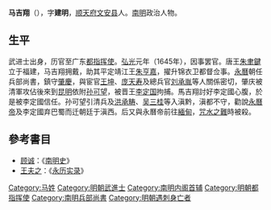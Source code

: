 '''马吉翔'''（{{bd|1621年||1661年|8月13日}}），字'''建明'''，[[顺天府|顺天府]][[文安县|文安县]]人。[[南明|南明]]政治人物。

==生平==
武进士出身，历官至广东[[都指揮使|都指挥使]]。[[弘光|弘光]]元年（1645年），因事罢官。唐王[[朱聿鍵|朱聿鍵]]立于福建，马吉翔拥戴，助其平定靖江王[[朱亨嘉|朱亨嘉]]，擢升锦衣卫都督佥事。[[永曆_(南明)|永曆]]朝任兵部尚書，鎮守[[肇庆府|肇慶]]，與宦官[[王坤|王坤]]、[[庞天寿|庞天寿]]及總兵官[[刘承胤|刘承胤]]等人關係密切，肇庆被清軍攻佔後來到[[雲南府|昆明]]依附[[孙可望|孙可望]]，被晋王[[李定国|李定国]]拘捕。馬吉翔討好李定國心腹，於是被李定國信任。孙可望引清兵及[[洪承畴|洪承畴]]、[[吴三桂|吴三桂]]等入滇黔，滇都不守，勸說[[永曆帝|永曆帝]]及李定國弃巴蜀而迁朝廷于滇西。后又與永曆帝前往[[緬甸|緬甸]]，[[咒水之難|咒水之難]]時被殺。

==參考書目==
{{refbegin}}
* [[顾诚|顾诚]]：《[[南明史_(顧誠)|南明史]]》
* [[王夫之|王夫之]]：《[[永历实录|永历实录]]》
{{refend}}
{{start box}}
{{s-off}}
{{succession box|[[丁繼善|丁繼善]]|[[张煌言|张煌言]]|[[明朝内阁|明朝内阁]][[明朝内阁首辅|首輔]]|1660年—1661年<br /><small>永曆十四年進 - 永曆十五年七月卒</small>}}
{{s-before|[[萬年策|萬年策]]}}
{{s-title|[[南明|南明]][[兵部尚書|兵部尚書]]|1651年}}
{{s-after|[[馬天驥_(南明)|馬天驥]]<br><small>（署）</small>}}
{{end box}}

{{明朝首輔}}

{{Authority control}}
{{明朝人物小作品}}
{{DEFAULTSORT:}}
[[Category:马姓|Category:马姓]]
[[Category:明朝武進士|Category:明朝武進士]]
[[Category:南明内阁首辅|Category:南明内阁首辅]]
[[Category:明朝都指挥使|Category:明朝都指挥使]]
[[Category:南明兵部尚書|Category:南明兵部尚書]]
[[Category:明朝遇刺身亡者|Category:明朝遇刺身亡者]]